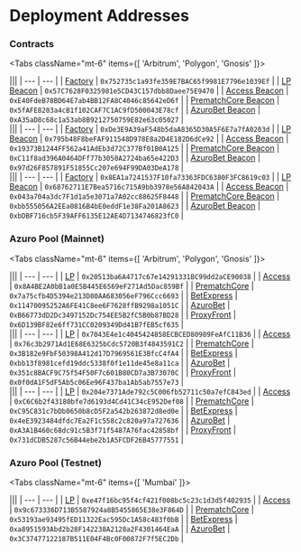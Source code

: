 
# Deployment Addresses

### Contracts

<Tabs className="mt-6" items={[ 'Arbitrum', 'Polygon', 'Gnosis' ]}>
  <Tab>
    <div className="overflow-auto">
|||
| --- | --- |
| [Factory](/contracts/factory) | `0x752735c1a93fe359E7BAC65f9981E7796e1039Ef` |
| [LP Beacon](/contracts/lp) | `0x57C7628F0325981e5CD43C157dbb8Daee75E9470` |
| [Access Beacon](/contracts/access) | `0xE40FdeB78BD64E7ab4BB12FA8C4046c85642eD6f` |
| [PrematchCore Beacon](/contracts/prematch-core) | `0x5fAFE8203a4cB1f102CAF7C1AC9fD500043E78cf` |
| [AzuroBet Beacon](/contracts/azuro-bet) | `0xA35aD8c68c1a53ab8B9212750759E82e63c05027` |
    </div>
  </Tab>
  <Tab>
    <div className="overflow-auto">
|||
| --- | --- |
| [Factory](/contracts/factory) | `0xDe3E9A39aF548b5daA8365D30A5F6E7a7fA0203d` |
| [LP Beacon](/contracts/lp) | `0x795b48F8beFAF911548D978E8a2D4E182D6dCe92` |
| [Access Beacon](/contracts/access) | `0x19373B1244FF562a41AdEb3d72C377Bf01B0A125` |
| [PrematchCore Beacon](/contracts/prematch-core) | `0xC11f8ad396A0464DFf77b3050A2724ba65e422D3` |
| [AzuroBet Beacon](/contracts/azuro-bet) | `0x97d26F857891F51855Cc207e694F99DA03DeA178` |
    </div>
  </Tab>
  <Tab>
    <div className="overflow-auto">
|||
| --- | --- |
| [Factory](/contracts/factory) | `0x8EA1a7241537F10fa73363FDC6380F3FC8619c03` |
| [LP Beacon](/contracts/lp) | `0x68762711E7Bea5716c715A9bb3978e56A842043A` |
| [Access Beacon](/contracts/access) | `0x043a704a3dc7F1d1a5e3071a7A02cc88625F8448` |
| [PrematchCore Beacon](/contracts/prematch-core) | `0xbb555056A2EEa0816B4bE0eddF1e38Fa201A8623` |
| [AzuroBet Beacon](/contracts/azuro-bet) | `0xbDBF716cb5F39AFF6135E12AE4D7134746823fC0` |
    </div>
  </Tab>
</Tabs>


### Azuro Pool (Mainnet)

<Tabs className="mt-6" items={[ 'Arbitrum', 'Polygon', 'Gnosis' ]}>
  <Tab>
    <div className="overflow-auto">
|||
| --- | --- |
| [LP](/contracts/lp) | `0x20513ba6A4717c67e14291331BC99dd2aCE90038` |
| [Access](/contracts/access) | `0x8A4BE2A0bB1a0E5B445E6569eF271Ad5Dac859Bf` |
| [PrematchCore](/contracts/prematch-core) | `0x7a75cfb4D5394e213D80AA683056eF796Ccc6693` |
| [BetExpress](/contracts/bet-express) | `0x11470095252A6FE41C8ee6F7628ffB9298a1051C` |
| [AzuroBet](/contracts/azuro-bet) | `0xB66773dD2Dc3497152Dc754EE5B2fC5B0b87BD28` |
| [ProxyFront](/contracts/proxy-front) | `0x6D139BF82e6ff731CC0209349Dd41B7fEB5cf635` |
    </div>
  </Tab>
  <Tab>
    <div className="overflow-auto">
|||
| --- | --- |
| [LP](/contracts/lp) | `0x7043E4e1c4045424858ECBCED80989FeAfC11B36` |
| [Access](/contracts/access) | `0x76c3b2971Ad1E68E6325bCdc5720B3f4843591C2` |
| [PrematchCore](/contracts/prematch-core) | `0x3B182e9FbF50398A412d17D7969561E3BfcC4fA4` |
| [BetExpress](/contracts/bet-express) | `0xbb13f8981cefd19ddc5338f0f1e11de45e8a11ca` |
| [AzuroBet](/contracts/azuro-bet) | `0x351c8BACF9C75f54F50F7c601B80CD7a3B73070C` |
| [ProxyFront](/contracts/proxy-front) | `0x0f0dA1F5dF5Ab5c06Ee96F437ba1Ab5ab7557e73` |
    </div>
  </Tab>
  <Tab>
    <div className="overflow-auto">
|||
| --- | --- |
| [LP](/contracts/lp) | `0x204e7371Ade792c5C006fb52711c50a7efC843ed` |
| [Access](/contracts/access) | `0xC6C6b2f43180bfe7d6193d4Cd41C34cE952Def08` |
| [PrematchCore](/contracts/prematch-core) | `0xC95C831c7bDb0650b8cD5F2a542b263872d8ed0e` |
| [BetExpress](/contracts/bet-express) | `0x4eE3923484dfdc7Ea2F1c558c2c820a97a727636` |
| [AzuroBet](/contracts/azuro-bet) | `0xA3A1B460c68dc91c5B3f71f5487A76fac42858bf` |
| [ProxyFront](/contracts/proxy-front) | `0x731dCDB5287c56B44ebe2b1A5FCDF26B45777551` |
    </div>
  </Tab>
</Tabs>

### Azuro Pool (Testnet)

<Tabs className="mt-6" items={[ 'Mumbai' ]}>
  <Tab>
    <div className="overflow-auto">
|||
| --- | --- |
| [LP](/contracts/lp) | `0xe47f16bc95f4cf421f008bc5c23c1d3d5f402935` |
| [Access](/contracts/access) | `0x9c673336D713B5587924a8B5455865E38e3F864D` |
| [PrematchCore](/contracts/prematch-core) | `0x53193ae93495fED11322Eac595Dc1A58c483f0bB` |
| [BetExpress](/contracts/bet-express) | `0xa8951593Abd2b28F142238A2128a2F4301464EaA` |
| [AzuroBet](/contracts/azuro-bet) | `0x3C37477122187B511E04F4Bc0F00872F7f5EC2Db` |
    </div>
  </Tab>
</Tabs>
